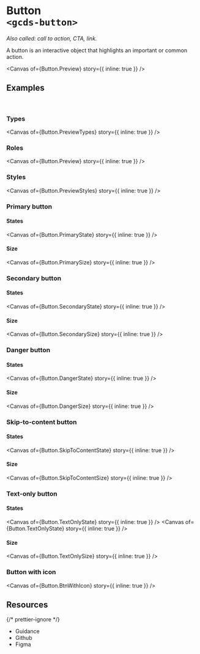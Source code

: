 
<Meta of={Button} name="Overview" />

# Button<br/>`<gcds-button>`

_Also called: call to action, CTA, link._

A button is an interactive object that highlights an important or common action.

<Canvas of={Button.Preview} story={{ inline: true }} />

## Examples

<br />

### Types

<Canvas of={Button.PreviewTypes} story={{ inline: true }} />

### Roles

<Canvas of={Button.Preview} story={{ inline: true }} />

### Styles

<Canvas of={Button.PreviewStyles} story={{ inline: true }} />

### Primary button

#### States

<Canvas of={Button.PrimaryState} story={{ inline: true }} />

#### Size

<Canvas of={Button.PrimarySize} story={{ inline: true }} />

### Secondary button

#### States

<Canvas of={Button.SecondaryState} story={{ inline: true }} />

#### Size

<Canvas of={Button.SecondarySize} story={{ inline: true }} />

### Danger button

#### States

<Canvas of={Button.DangerState} story={{ inline: true }} />

#### Size

<Canvas of={Button.DangerSize} story={{ inline: true }} />

### Skip-to-content button

#### States

<Canvas of={Button.SkipToContentState} story={{ inline: true }} />

#### Size

<Canvas of={Button.SkipToContentSize} story={{ inline: true }} />

### Text-only button

#### States

<Canvas of={Button.TextOnlyState} story={{ inline: true }} />
<Canvas of={Button.TextOnlyState} story={{ inline: true }} />

#### Size

<Canvas of={Button.TextOnlySize} story={{ inline: true }} />

### Button with icon

<Canvas of={Button.BtnWithIcon} story={{ inline: true }} />

## Resources

{/* prettier-ignore */}
<ul class="resources-list">
  <li>
    <gcds-link size="regular" href="https://design-system.alpha.canada.ca/en/components/button/" target="_blank">Guidance</gcds-link>
  </li>
  <li>
    <gcds-link size="regular" href="https://github.com/cds-snc/gcds-components/tree/main/packages/web/src/components/gcds-button" target="_blank">Github</gcds-link>
  </li>
  <li>
    <gcds-link size="regular" href="https://www.figma.com/file/mh2maMG2NBtk41k1O1UGHV/Canadian-Digital-Service%E2%80%A8---GC-Design-System?node-id=817-4607&t=CvcydrJWvNLwlAvY-0" target="_blank">Figma</gcds-link>
  </li>
</ul>
